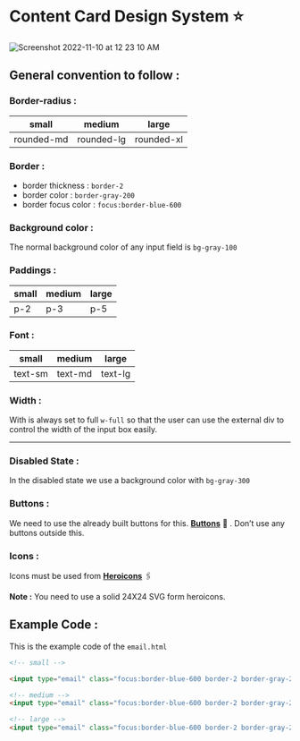 # Content Card Design System ⭐

![Screenshot 2022-11-10 at 12 23 10 AM](https://user-images.githubusercontent.com/91758830/200944116-cc46cdfe-fa0c-4884-8467-42709e0ba7a0.png)

## General convention to follow :

### **Border-radius** :

| small | medium | large |
| --- | --- | --- |
| rounded-md | rounded-lg | rounded-xl |

### **Border :**

- border thickness : `border-2`
- border color : `border-gray-200`
- border focus color : `focus:border-blue-600`

### **Background color :**

The normal background color of any input field is `bg-gray-100`

### **Paddings :**

| small | medium | large |
| --- | --- | --- |
| p-2 | p-3 | p-5 |

### Font :

| small | medium | large |
| --- | --- | --- |
| text-sm | text-md | text-lg |

### Width :

With is always set to full `w-full` so that the user can use the external div to control the width of the input box easily.

---

### Disabled State :

In the disabled state we use a background color with `bg-gray-300`

### Buttons :

We need to use the already built buttons for this. **[Buttons](https://github.com/Clueless-Community/seamless-ui/tree/main/Buttons)** 🔗 . Don’t use any buttons outside this.

### Icons :

Icons must be used from **[Heroicons](https://heroicons.com/)** 🖇️

**Note :** You need to use a solid 24X24 SVG form heroicons.

## Example Code :

This is the example code of the `email.html`

```html
<!-- small -->

<input type="email" class="focus:border-blue-600 border-2 border-gray-200 w-10/12 rounded-md bg-gray-100 p-2 text-sm text-gray-600 placeholder-gray-400 disabled:bg-gray-300 disabled:border-gray-300" placeholder="Email *" />

<!-- medium -->
<input type="email" class="focus:border-blue-600 border-2 border-gray-200 w-10/12 rounded-lg bg-gray-100 p-3 text-md text-gray-600 placeholder-gray-400 disabled:bg-gray-300 disabled:border-gray-300" placeholder="Email *" />

<!-- large -->
<input type="email" class="focus:border-blue-600 border-2 border-gray-200 w-10/12 rounded-xl bg-gray-100 p-5 text-lg text-gray-600 placeholder-gray-400 disabled:bg-gray-300 disabled:border-gray-300" placeholder="Email *" />
```
